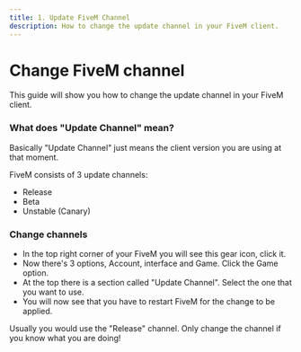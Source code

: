 ```yaml
---
title: 1. Update FiveM Channel
description: How to change the update channel in your FiveM client.
---
```




# Change FiveM channel

This guide will show you how to change the update channel in your FiveM client.

### What does "Update Channel" mean?

Basically "Update Channel" just means the client version you are using at that moment.

FiveM consists of 3 update channels:
- Release
- Beta
- Unstable (Canary)

### Change channels

- In the top right corner of your FiveM you will see this gear icon, click it.
- Now there's 3 options, Account, interface and Game. Click the Game option.
- At the top there is a section called "Update Channel". Select the one that you want to use.
- You will now see that you have to restart FiveM for the change to be applied.

<Callout type="info">
Usually you would use the "Release" channel. Only change the channel if you know what you are doing!
</Callout>
